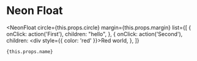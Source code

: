 
# Neon Float

<NeonFloat
    circle={this.props.circle}
    margin={this.props.margin}
    list={[
        {
            onClick: action('First'),
            children: "hello",
        },
        {
            onClick: action('Second'),
            children: <div style={{ color: 'red' }}>Red world</div>,
        },
    ]}
>
    {this.props.name}
</NeonFloat>
